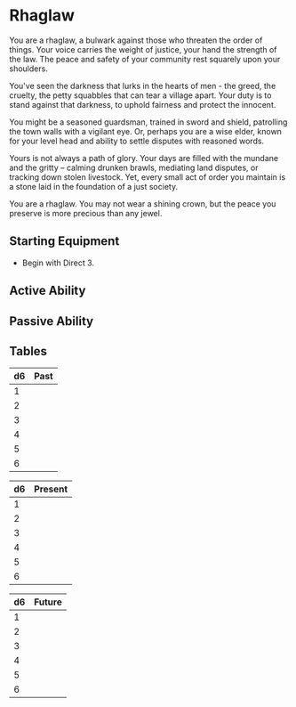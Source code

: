 # Rhaglaw

You are a rhaglaw, a bulwark against those who threaten the order of things.  Your voice carries the weight of justice, your hand the strength of the law.  The peace and safety of your community rest squarely upon your shoulders.

You've seen the darkness that lurks in the hearts of men - the greed, the cruelty, the petty squabbles that can tear a village apart. Your duty is to stand against that darkness, to uphold fairness and protect the innocent.

You might be a seasoned guardsman, trained in sword and shield, patrolling the town walls with a vigilant eye.  Or, perhaps you are a wise elder, known for your level head and ability to settle disputes with reasoned words.

Yours is not always a path of glory. Your days are filled with the mundane and the gritty –  calming drunken brawls, mediating land disputes, or tracking down stolen livestock.  Yet, every small act of order you maintain is a stone laid in the foundation of a just society.

You are a rhaglaw. You may not wear a shining crown, but the peace you preserve is more precious than any jewel.

## Starting Equipment

* Begin with Direct 3.

## Active Ability

## Passive Ability

## Tables

|d6| Past|
|-----|-----|
|1| |
|2| |
|3| |
|4| |
|5| |
|6| |

|d6| Present|
|-----|-----|
|1| |
|2| |
|3| |
|4| |
|5| |
|6| |

|d6| Future|
|-----|-----|
|1| |
|2| |
|3| |
|4| |
|5| |
|6| |
